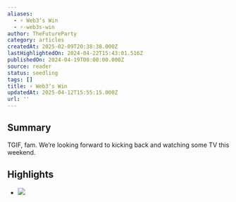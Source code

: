 ```yaml
---
aliases:
  - ⚡️ Web3‘s Win
  - ⚡️-web3s-win
author: TheFutureParty
category: articles
createdAt: 2025-02-09T20:38:38.000Z
lastHighlightedOn: 2024-04-22T15:43:01.516Z
publishedOn: 2024-04-19T00:00:00.000Z
source: reader
status: seedling
tags: []
title: ⚡️ Web3‘s Win
updatedAt: 2025-04-12T15:55:15.000Z
url: ''
---
```

## Summary

TGIF, fam. We’re looking forward to kicking back and watching some TV this weekend.

## Highlights

- ![](https://media.beehiiv.com/cdn-cgi/image/fit=scale-down,format=auto,onerror=redirect,quality=80/uploads/asset/file/d2db5f61-e30f-4d31-84ee-77a627acce9f/David_Lynch_positivity.jpg?t=1713498719)
